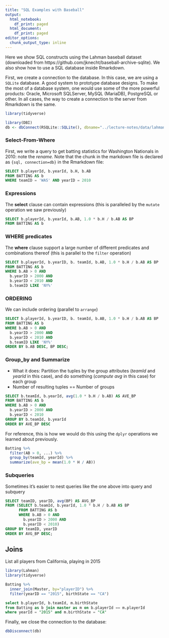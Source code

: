 ```yaml
---
title: "SQL Examples with Baseball"
output:
  html_notebook:
    df_print: paged
  html_document:
    df_print: paged
editor_options:
  chunk_output_type: inline
---
```


Here we show SQL constructs using the Lahman baseball dataset (downloaded from https://github.com/jknecht/baseball-archive-sqlite). We also show how to use a SQL database inside Rmarkdown.

First, we create a connection to the database. In this case, we are using a `SQLite` database. A good system to prototype database designs. To make the most of a database system, one would use some of the more powerful products: Oracle, Microsoft SQLServer, MySQL (MariaDB), PostgreSQL or other. In all cases, the way to create a connection to the server from Rmarkdown is the same.

```r
library(tidyverse)
```

```r
library(DBI)
db <- dbConnect(RSQLite::SQLite(), dbname="../lecture-notes/data/lahman2016.sqlite")
```

### Select-From-Where

First, we write a query to get batting statistics for Washington Nationals in 2010: note the *rename*. Note that the chunk in the markdown file is declared as <code>{sql, connection=db}</code> in the Rmarkdown file:

```sql
SELECT b.playerId, b.yearId, b.H, b.AB
FROM BATTING AS b
WHERE teamID = 'WAS' AND yearID = 2010
```

### Expressions

The **select** clause can contain expressions (this is paralleled by the `mutate` operation we saw previously)

```sql
SELECT b.playerId, b.yearId, b.AB, 1.0 * b.H / b.AB AS BP
FROM BATTING AS b
```


### WHERE predicates

The **where** clause support a large number of different predicates and combinations thereof (this is parallel to the `filter` operation)

```sql
SELECT b.playerId, b.yearID, b. teamId, b.AB, 1.0 * b.H / b.AB AS BP
FROM BATTING AS b
WHERE b.AB > 0 AND
  b.yearID > 2000 AND
  b.yearID < 2010 AND 
  b.teamID LIKE 'NY%'
```

### ORDERING

We can include ordering (parallel to `arrange`)

```sql
SELECT b.playerId, b.yearID, b. teamId, b.AB, 1.0 * b.H / b.AB AS BP
FROM BATTING AS b
WHERE b.AB > 0 AND
  b.yearID > 2000 AND
  b.yearID < 2010 AND 
  b.teamID LIKE 'NY%'
ORDER BY b.AB DESC, BP DESC;
```

### Group_by and Summarize

- What it does: Partition the tuples by the group attributes (*teamId* and *yearId* in this case), and do something (*compute avg* in this case) for each group
- Number of resulting tuples == Number of groups

```sql
SELECT b.teamId, b.yearId, avg(1.0 * b.H / b.AB) AS AVE_BP
FROM BATTING AS b
WHERE b.AB > 0 AND
  b.yearID > 2000 AND
  b.yearID < 2010
GROUP BY b.teamId, b.yearId
ORDER BY AVE_BP DESC
```

For reference, this is how we would do this using 
the `dplyr` operations we learned about previously.

```r
Batting %>%
  filter(AB > 0, ...) %>%
  group_by(teamId, yearId) %>%
  summarize(ave_bp = mean(1.0 * H / AB))
```

### Subqueries

Sometimes it's easier to nest queries like the one above into query and subquery

```sql
SELECT teamID, yearID, avg(BP) AS AVG_BP
FROM (SELECT b.teamId, b.yearId, 1.0 * b.H / b.AB AS BP
      FROM BATTING AS b
      WHERE b.AB > 0 AND
        b.yearID > 2000 AND
        b.yearID < 2010)
GROUP BY teamID, yearID
ORDER BY AVG_BP DESC;
```

## Joins

List all players from California, playing in 2015

```r
library(Lahman)
library(tidyverse)

Batting %>%
  inner_join(Master, by="playerID") %>%
  filter(yearID == "2015", birthState == "CA")
```

```sql
select b.playerId, b.teamId, m.birthState
from Batting as b join master as m on b.playerId == m.playerId
where yearId = "2015" and m.birthState = "CA"
```



Finally, we close the connection to the database:

```r
dbDisconnect(db)
```